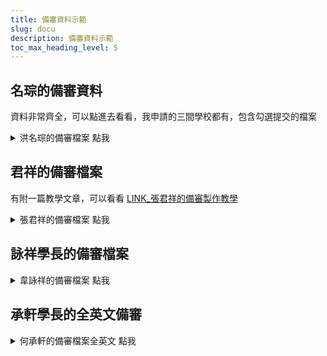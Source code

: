 ---
title: 備審資料示範
slug: docu
description: 備審資料示範
toc_max_heading_level: 5
---

## 名琮的備審資料

資料非常齊全，可以點進去看看，我申請的三間學校都有，包含勾選提交的檔案

<details>
  <summary>洪名琮的備審檔案 點我</summary>
  資料非常齊全，可以點進去看看，我申請的三間學校都有，包含勾選提交的歷程檔案
  <div>
    <div>
      <p>
        <a href="https://drive.google.com/drive/folders/1cnre4JeC6HcrnEakJeUjdfBD1hcO5tva?usp=sharing">
          <b>點我查看我的二階備審檔案</b>
        </a>
      </p>
    </div>
    <details>
      <summary>
        <Highlight color="purple">特點</Highlight>
      </summary>
      <div>
        <b>用word和PDF工具做的，不會讓人高攀不起</b>
      </div>
    </details>
    <details>
      <summary>
        <Highlight color="purple">缺點</Highlight>
      </summary>
      <div>
        <b>
          <span style={{ color: 'red' }}>
            我經歷比較不豐富...能寫的東西比較少，設計感也比較簡陋
          </span>
        </b>
      </div>
    </details>
  </div>
</details>

## 君祥的備審檔案

有附一篇教學文章，可以看看 [LINK\_張君祥的備審製作教學](https://jcshawn.com/university-application-documents/)

<details>
  <summary>張君祥的備審檔案 點我</summary>
  <div>
    <div>
      <b>
        <p>
          <a
            target="\_blank"
            href={require('./政大資科學習歷程自述lucker公開版.pdf').default}
          >
            點我下載張君祥的政大資科備審
          </a>
        </p>
      </b>
    </div>
    <details>
      <summary>
        <highlight color="#25c2a0">特點</highlight>
      </summary>
      <div>
        <span style={{ color: 'red' }}>
          <b>內容足夠，108年課綱第一屆畢業生</b>{' '}
        </span>{' '}
        <br />
        並且他用了非常多事實舉例證明他的個性特點以及能力
        <br />
        排版好看，但不容易，不是用一般的排版軟體
        <p> </p>
        <h4>
          <p>
            <a href="https://jcshawn.com/university-application-documents/">
              LINK_張君祥的備審製作教學
            </a>
          </p>
        </h4>
      </div>
    </details>
    <details>
      <summary>
        <highlight color="#25c2a0">缺點</highlight>
      </summary>
      <div>
        <span style={{ color: 'red' }}>
          <b>最好第一頁就用表格呈現他的具體事績</b>{' '}
        </span>{' '}
        <br />
        並且內容可以再更精簡一些
      </div>
    </details>
  </div>
</details>

## 詠祥學長的備審檔案

<details>
  <summary>⾱詠祥的備審檔案 點我</summary>
  <div>
    <div>
      <b>
        <p>
          <a target="\_blank" href={require('./nctu.pdf').default}>
            點我下載⾱詠祥的交大資工備審
          </a>
        </p>
      </b>
    </div>
    <details>
      <summary>
        <highlight color="#25c2a0">特點</highlight>
      </summary>
      <div>
        <span style={{ color: 'red' }}>
          <b>內容超多，舊課綱畢業生</b>{' '}
        </span>{' '}
        <br />
        並且他用了非常多事實舉例證明他的個性特點以及能力
        <br />
        具有設計感，但不容易達成，若對於相關工具不熟悉的話。
        <p> </p>
        <h4>
          <a href="https://blog.sean.taipei/2019/08/nctu">
            LINK_他的備審過程記錄
          </a>
        </h4>
      </div>
    </details>
    <details>
      <summary>
        <highlight color="#25c2a0">幾乎沒有缺點</highlight>
      </summary>
      <div>
        <span style={{ color: 'red' }}>
          <b>內容有點太多</b>{' '}
        </span>{' '}
        <br />
        可以再更精簡一些，但真的是一般人難以企及的高度和豐富經歷。
      </div>
    </details>
  </div>
</details>

## 承軒學長的全英文備審

<details>
  <summary>何承軒的備審檔案全英文 點我</summary>
  <div>
    <div>
      <b>
        <p>
          <a
            target="\_blank"
            href={require('./Appdoc-blur-downscaled.pdf').default}
          >
            點我下載何承軒的北科大資科備審
          </a>
        </p>
      </b>
    </div>
    <details>
      <summary>
        <highlight color="#25c2a0">特點</highlight>
      </summary>
      <div>
        <span style={{ color: 'red' }}>
          <b>內容超多，全英文，舊課綱畢業生</b>{' '}
        </span>{' '}
        <br />
        並且他用了非常多事實舉例證明他的個性特點以及能力，有序地整理，第一頁直接開門見山放上自己的經歷
        <br />
        他已經超越一般高中工科學生的等級了😂他是斜槓青年
        <br />
        排版好看，是用Angular這個網頁框架來撰寫，難度超高 (直接寫網頁了)
        <p> </p>
      </div>
    </details>
    <details>
      <summary>
        <highlight color="#25c2a0">小缺點</highlight>
      </summary>
      <div>
        <span style={{ color: 'red' }}>
          <b>內容真的太多了，而且缺少目錄</b>{' '}
        </span>{' '}
        <br />
        只是一般能很難在高中就達到他的成就。
        <br />
        因為大家還不太清楚自己要甚麼。
      </div>
    </details>
  </div>
</details>
